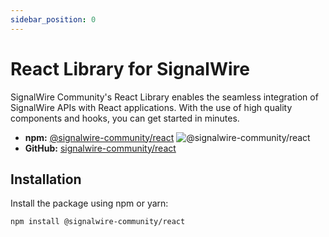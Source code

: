 ```yaml
---
sidebar_position: 0
---
```


# React Library for SignalWire

SignalWire Community's React Library enables the seamless integration of
SignalWire APIs with React applications. With the use of high quality components
and hooks, you can get started in minutes.

 - **npm:** [@signalwire-community/react](https://www.npmjs.com/package/@signalwire-community/react) ![@signalwire-community/react](https://img.shields.io/npm/v/@signalwire-community/react)
 - **GitHub:** [signalwire-community/react](https://github.com/signalwire-community/react)

## Installation

Install the package using npm or yarn:

```shell npm2yarn
npm install @signalwire-community/react
```
